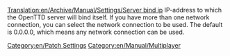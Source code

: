 [[Translation:en/Archive/Manual/Settings/Server bind ip]]
IP-address to which the OpenTTD server will bind itself. If you have more than one network connection, you can select the network connection to be used. The default is 0.0.0.0, which means any network connection can be used.
[[Category:en/Patch Settings]]
[[Category:en/Manual/Multiplayer]]

{{en/Stub}}
